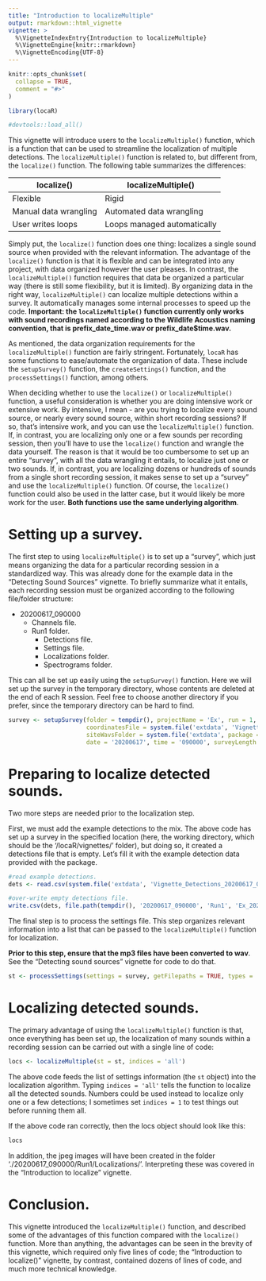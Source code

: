 ```yaml
---
title: "Introduction to localizeMultiple"
output: rmarkdown::html_vignette
vignette: >
  %\VignetteIndexEntry{Introduction to localizeMultiple}
  %\VignetteEngine{knitr::rmarkdown}
  %\VignetteEncoding{UTF-8}
---
```


```r
knitr::opts_chunk$set(
  collapse = TRUE,
  comment = "#>"
)
```

```r
library(locaR)
```

```r
#devtools::load_all()
```

This vignette will introduce users to the `localizeMultiple()` function, which is a function that can be used to streamline the localization of multiple detections. The `localizeMultiple()` function is related to, but different from, the `localize()` function. The following table summarizes the differences:

localize() | localizeMultiple()
---------- | ------------------
Flexible | Rigid
Manual data wrangling | Automated data wrangling
User writes loops | Loops managed automatically

Simply put, the `localize()` function does one thing: localizes a single sound source when provided with the relevant information. The advantage of the `localize()` function is that it is flexible and can be integrated into any project, with data organized however the user pleases. In contrast, the `localizeMultiple()` function requires that data be organized a particular way (there is still some flexibility, but it is limited). By organizing data in the right way, `localizeMultiple()` can localize multiple detections within a survey. It automatically manages some internal processes to speed up the code. **Important: the `localizeMultiple()` function currently only works with sound recordings named according to the Wildlife Acoustics naming convention, that is prefix_date_time.wav or prefix_date$time.wav.**

As mentioned, the data organization requirements for the `localizeMultiple()` function are fairly stringent. Fortunately, `locaR` has some functions to ease/automate the organization of data. These include the `setupSurvey()` function, the `createSettings()` function, and the `processSettings()` function, among others. 

When deciding whether to use the `localize()` or `localizeMultiple()` function, a useful consideration is whether you are doing intensive work or extensive work. By intensive, I mean - are you trying to localize every sound source, or nearly every sound source, within short recording sessions? If so, that's intensive work, and you can use the `localizeMultiple()` function. If, in contrast, you are localizing only one or a few sounds per recording session, then you'll have to use the `localize()` function and wrangle the data yourself. The reason is that it would be too cumbersome to set up an entire "survey", with all the data wrangling it entails, to localize just one or two sounds. If, in contrast, you are localizing dozens or hundreds of sounds from a single short recording session, it makes sense to set up a "survey" and use the `localizeMultiple()` function. Of course, the `localize()` function could also be used in the latter case, but it would likely be more work for the user. **Both functions use the same underlying algorithm**.

# Setting up a survey.

The first step to using `localizeMultiple()` is to set up a "survey", which just means organizing the data for a particular recording session in a standardized way. This was already done for the example data in the "Detecting Sound Sources" vignette. To briefly summarize what it entails, each recording session must be organized according to the following file/folder structure:

* 20200617_090000
    * Channels file.
    * Run1 folder.
        * Detections file.
        * Settings file.
        * Localizations folder.
        * Spectrograms folder.
        
This can all be set up easily using the `setupSurvey()` function. Here we will set up the survey in the temporary directory, whose contents are deleted at the end of each R session. Feel free to choose another directory if you prefer, since the temporary directory can be hard to find.

```r
survey <- setupSurvey(folder = tempdir(), projectName = 'Ex', run = 1,
                      coordinatesFile = system.file('extdata', 'Vignette_Coordinates.csv', package = 'locaR'),
                      siteWavsFolder = system.file('extdata', package = 'locaR'),
                      date = '20200617', time = '090000', surveyLength = 7)
```

# Preparing to localize detected sounds.

Two more steps are needed prior to the localization step.

First, we must add the example detections to the mix. The above code has set up a survey in the specified location (here, the working directory, which should be the '/locaR/vignettes/' folder), but doing so, it created a detections file that is empty. Let's fill it with the example detection data provided with the package.

```r
#read example detections.
dets <- read.csv(system.file('extdata', 'Vignette_Detections_20200617_090000.csv', package = 'locaR'))

#over-write empty detections file.
write.csv(dets, file.path(tempdir(), '20200617_090000', 'Run1', 'Ex_20200617_090000_Run1_Detections.csv'), row.names = F)
```

The final step is to process the settings file. This step organizes relevant information into a list that can be passed to the `localizeMultiple()` function for localization.

**Prior to this step, ensure that the mp3 files have been converted to wav**. See the "Detecting sound sources" vignette for code to do that.

```r
st <- processSettings(settings = survey, getFilepaths = TRUE, types = 'wav')
```

# Localizing detected sounds.

The primary advantage of using the `localizeMultiple()` function is that, once everything has been set up, the localization of many sounds within a recording session can be carried out with a single line of code:

```r
locs <- localizeMultiple(st = st, indices = 'all')
```

The above code feeds the list of settings information (the `st` object) into the localization algorithm. Typing `indices = 'all'` tells the function to localize all the detected sounds. Numbers could be used instead to localize only one or a few detections; I sometimes set `indices = 1` to test things out before running them all.

If the above code ran correctly, then the locs object should look like this:

```r
locs
```

In addition, the jpeg images will have been created in the folder './20200617_090000/Run1/Localizations/'. Interpreting these was covered in the "Introduction to localize" vignette.

# Conclusion.

This vignette introduced the `localizeMultiple()` function, and described some of the advantages of this function compared with the `localize()` function. More than anything, the advantages can be seen in the brevity of this vignette, which required only five lines of code; the "Introduction to localize()" vignette, by contrast, contained dozens of lines of code, and much more technical knowledge. 























